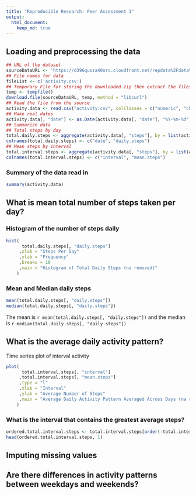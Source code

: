 ```yaml
---
title: "Reproducible Research: Peer Assessment 1"
output: 
  html_document:
    keep_md: true
---
```



## Loading and preprocessing the data
```r
## URL of the dataset
sourceDataURL <- 'https://d396qusza40orc.cloudfront.net/repdata%2Fdata%2Factivity.zip'
## File names for data
fileList <- c('activity.csv')
## Temporary File for storing the downloaded zip then extract the files we want into R
temp <- tempfile()
download.file(sourceDataURL, temp, method = "libcurl")
## Read the file from the source
activity.data <- read.csv("activity.csv", colClasses = c("numeric", "character", "numeric"))
## Make real dates
activity.data[, "date"] <- as.Date(activity.data[, "date"], "%Y-%m-%d")
## Summarize data
## Total steps by day
total.daily.steps <- aggregate(activity.data[, "steps"], by = list(activity.data[, "date"]), FUN = sum, na.rm = TRUE)
colnames(total.daily.steps) <- c("date", "daily.steps")
## Mean steps by interval
total.interval.steps <- aggregate(activity.data[, "steps"], by = list(activity.data[, "interval"]), FUN = mean, na.rm = TRUE)
colnames(total.interval.steps) <- c("interval", "mean.steps")
```
### Summary of the data read in
```r
summary(activity.data)
```

## What is mean total number of steps taken per day?
### Histogram of the number of steps daily
```r
hist( 
      total.daily.steps[, "daily.steps"]
     ,xlab = "Steps Per Day"
     ,ylab = "Frequency"
     ,breaks = 10
     ,main = "Histogram of Total Daily Steps (na removed)"
    )
```

### Mean and Median daily steps
```r
mean(total.daily.steps[, "daily.steps"])
median(total.daily.steps[, "daily.steps"])
```

The mean is `r mean(total.daily.steps[, "daily.steps"])` and the median is `r median(total.daily.steps[, "daily.steps"])`

## What is the average daily activity pattern?

Time series plot of interval activity
```r
plot(
      total.interval.steps[, "interval"]
     ,total.interval.steps[, "mean.steps"]
     ,type = "l"
     ,xlab = "Interval"
     ,ylab = "Average Number of Steps"
     ,main = "Average Daily Activity Pattern Averaged Across Days (na removed)"
    )
```

### What is the interval that contains the greatest average steps?
```r
ordered.total.interval.steps <- total.interval.steps[order(-total.interval.steps$mean.steps), ]
head(ordered.total.interval.steps, 1)
```
## Imputing missing values



## Are there differences in activity patterns between weekdays and weekends?
